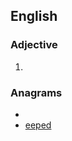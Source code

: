 ==English==

===Adjective===
{{infl|en|adjective}}

# {{obsolete spelling of|[[deep]]}}

===Anagrams===
* {{alphagram|deeep}}
* [[eeped#English|eeped]]